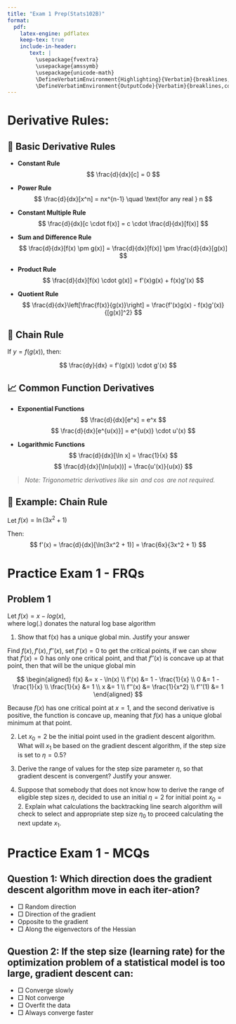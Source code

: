```yaml
---
title: "Exam 1 Prep(Stats102B)"
format: 
  pdf:
    latex-engine: pdflatex
    keep-tex: true
    include-in-header: 
       text: |
         \usepackage{fvextra}
         \usepackage{amssymb}
         \usepackage{unicode-math}
         \DefineVerbatimEnvironment{Highlighting}{Verbatim}{breaklines,commandchars=\\\{\}}
         \DefineVerbatimEnvironment{OutputCode}{Verbatim}{breaklines,commandchars=\\\{\}}
---
```


# Derivative Rules:

## 📘 Basic Derivative Rules

- **Constant Rule**  
  $$
  \frac{d}{dx}[c] = 0
  $$

- **Power Rule**  
  $$
  \frac{d}{dx}[x^n] = nx^{n-1} \quad \text{for any real } n
  $$

- **Constant Multiple Rule**  
  $$
  \frac{d}{dx}[c \cdot f(x)] = c \cdot \frac{d}{dx}[f(x)]
  $$

- **Sum and Difference Rule**  
  $$
  \frac{d}{dx}[f(x) \pm g(x)] = \frac{d}{dx}[f(x)] \pm \frac{d}{dx}[g(x)]
  $$

- **Product Rule**  
  $$
  \frac{d}{dx}[f(x) \cdot g(x)] = f'(x)g(x) + f(x)g'(x)
  $$

- **Quotient Rule**  
  $$
  \frac{d}{dx}\left[\frac{f(x)}{g(x)}\right] = \frac{f'(x)g(x) - f(x)g'(x)}{[g(x)]^2}
  $$

## 🔁 Chain Rule

If $y = f(g(x))$, then:

$$
\frac{dy}{dx} = f'(g(x)) \cdot g'(x)
$$

## 📈 Common Function Derivatives

- **Exponential Functions**  
  $$
  \frac{d}{dx}[e^x] = e^x
  $$
  $$
  \frac{d}{dx}[e^{u(x)}] = e^{u(x)} \cdot u'(x)
  $$

- **Logarithmic Functions**  
  $$
  \frac{d}{dx}[\ln x] = \frac{1}{x}
  $$
  $$
  \frac{d}{dx}[\ln(u(x))] = \frac{u'(x)}{u(x)}
  $$

> _Note: Trigonometric derivatives like $\sin$ and $\cos$ are not required._

## 🧠 Example: Chain Rule

Let $f(x) = \ln(3x^2 + 1)$

Then:
$$
f'(x) = \frac{d}{dx}[\ln(3x^2 + 1)] = \frac{6x}{3x^2 + 1}
$$

# Practice Exam 1 - FRQs

## Problem 1

Let $f(x) = x - log(x)$,  
where log(.) donates the natural log base algorithm

1. Show that f(x) has a unique global min. Justify your answer

Find $f(x), f'(x), f''(x)$, set $f'(x) = 0$ to get the critical points, if we can show that $f'(x) = 0$ has only one critical point, and that $f''(x)$ is concave up at that point, then that will be the unique global min

$$
\begin{aligned}
f(x) &= x - \ln(x) \\
f'(x) &= 1 - \frac{1}{x} \\
0 &= 1 - \frac{1}{x} \\
\frac{1}{x} &= 1 \\
x &= 1 \\
f''(x) &= \frac{1}{x^2} \\
f''(1) &= 1
\end{aligned}
$$

Because $f(x)$ has one critical point at $x=1$, and the second derivative is positive, the function is concave up, meaning that $f(x)$ has a unique global minimum at that point. 

2. Let $x_0 = 2$ be the initial point used in the gradient descent algorithm. What will $x_1$ be based on the gradient descent algorithm, if the step size is set to $η = 0.5$?

3. Derive the range of values for the step size parameter $η$, so that gradient descent is convergent? Justify your answer.

4. Suppose that somebody that does not know how to derive the range of eligible step sizes $η$, decided to use an initial $η = 2$ for initial point $x_0 = 2$. Explain what calculations the backtracking line search algorithm will check to select and appropriate step size $η_0$ to proceed calculating the next update $x_1$.


# Practice Exam 1 - MCQs

## Question 1: Which direction does the gradient descent algorithm move in each iter-ation?

- $\Box$ Random direction
- $\Box$ Direction of the gradient
- \checkbox{1} Opposite to the gradient
- $\Box$ Along the eigenvectors of the Hessian

## Question 2: If the step size (learning rate) for the optimization problem of a statistical model is too large, gradient descent can:

- $\Box$ Converge slowly
- $\Box$ Not converge
- $\Box$ Overfit the data
- $\Box$ Always converge faster
